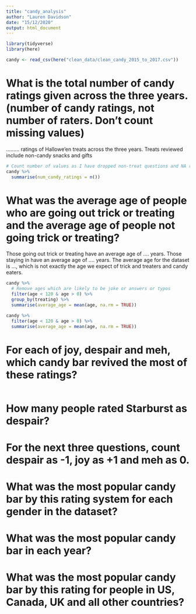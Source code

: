```yaml
---
title: "candy_analysis"
author: "Lauren Davidson"
date: "15/12/2020"
output: html_document
---
```


```r
library(tidyverse)
library(here)

candy <- read_csv(here("clean_data/clean_candy_2015_to_2017.csv"))
```

# What is the total number of candy ratings given across the three years. (number of candy ratings, not number of raters. Don’t count missing values)
......... ratings of Hallowe'en treats across the three years. Treats reviewed include non-candy snacks and gifts

```r
# Count number of values as I have dropped non-treat questions and NA reaction
candy %>% 
  summarise(num_candy_ratings = n())
```

# What was the average age of people who are going out trick or treating and the average age of people not going trick or treating?

Those going out trick or treating have an average age of .... years.
Those staying in have an average age of .... years.
The average age for the dataset is ..., which is not exactly the age we expect of trick and treaters and candy eaters.

```r
candy %>% 
  # Remove ages which are likely to be joke or answers or typos
  filter(age < 120 & age > 0) %>% 
  group_by(treating) %>% 
  summarise(average_age = mean(age, na.rm = TRUE))

candy %>% 
  filter(age < 120 & age > 0) %>% 
  summarise(average_age = mean(age, na.rm = TRUE))
```


# For each of joy, despair and meh, which candy bar revived the most of these ratings?

```r

```


# How many people rated Starburst as despair?

# For the next three questions, count despair as -1, joy as +1 and meh as 0.

# What was the most popular candy bar by this rating system for each gender in the dataset?

# What was the most popular candy bar in each year?

# What was the most popular candy bar by this rating for people in US, Canada, UK and all other countries?